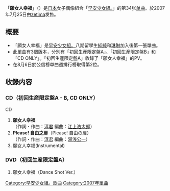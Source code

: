 {{Unreferenced|time=2012-01-21T06:03:54+00:00 }}
{{Infobox Single
| Name           = 願女人幸福
| Cover          = MMS34 Limited A.jpg
| Artist         = [[早安少女組。|早安少女組。]]
| Album          = [[ALL_SINGLES_COMPLETE_〜10th_ANNIVERSARY〜|ALL SINGLES COMPLETE 〜10th ANNIVERSARY〜]]<br/>[[白金9人組|白金9人組]]
| A-side         = 願女人幸福
| B-side         = Please! 自由之扉
| Released       = 2007年7月25日
| Format         = [[单曲|单曲]]
| Recorded       = 2007年<br/>{{JPN}}
| Genre          = [[J-POP|J-POP]]
| Lenght         =
| Label          = [[zetima|zetima]]
| Writer         = [[淳君|淳君]]
| Producer       = [[淳君|淳君]]
| Certification  = 
| Chart position = * 週間最高排名第2位<small>（[[Oricon公信榜|Oricon]]）</small> 
| Last single    = [[悲傷的Twilight|悲傷的Twilight]]<br/>（2007年）
| This single    = '''願女人幸福'''<br/>（2007年）
| Next single    = [[結橘未完|結橘未完]]<br/>（2007年）
| Misc           =
}}

「'''願女人幸福'''」（{{lang-ja|女に 幸あれ}}）是[[日本|日本]]女子偶像組合「[[早安少女組。|早安少女組。]]」的第34张[[单曲|单曲]]。於2007年7月25日由[[zetima|zetima]]发售。

== 概要 ==
* 「願女人幸福」是[[早安少女組。|早安少女組。]]八期留學生[[李純_(歌手)|純純]]和[[錢琳|琳琳]]加入後第一張單曲。
* 此單曲有3個版本，分別有「初回生産限定盤A」、「初回生産限定盤B」和「CD ONLY」。「初回生産限定盤A」收錄了「願女人幸福」的PV。
* 在8月6日於公信榜单曲週排行榜取得第2位。

== 收錄内容 ==
===CD（初回生産限定盤A - B, CD ONLY）===
;CD
# '''願女人幸福'''<br/>（作詞・作曲：[[淳君|淳君]] 編曲：[[江上浩太郎|江上浩太郎]]）
# '''Please! 自由之扉'''（Please! 自由の扉）<br/>（作詞・作曲：[[淳君|淳君]]  編曲：[[湯浅公一|湯浅公一]]）
# 願女人幸福(Instrumental)


===DVD（初回生産限定盤A）===
# 願女人幸福（Dance Shot Ver.）

{{早安少女組。}}

{{DEFAULTSORT:Onna ni Sachi Are}}
[[Category:早安少女組。歌曲|Category:早安少女組。歌曲]]
[[Category:2007年單曲|Category:2007年單曲]]